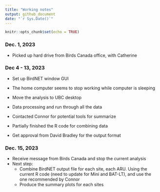 ```yaml
---
title: "Working notes"
output: github_document
date: "`r Sys.Date()`"
---
```


```r
knitr::opts_chunk$set(echo = TRUE)
```

### Dec. 1, 2023

-   Picked up hard drive from Birds Canada office, with Catherine

### Dec 4 - 13, 2023

-   Set up BirdNET window GUI

-   The home computer seems to stop working while computer is sleeping

-   Move the analysis to UBC desktop

-   Data processing and run through all the data

-   Contacted Connor for potential tools for summarize

-   Partially finished the R code for combining data

-   Get approval from David Bradley for the output format

### Dec. 15, 2023

-   Receive message from Birds Canada and stop the current analysis
-   Next step:
    -   Combine BirdNET output file for each site, each ARU. Using the current R code (need to update for Mini and BAT-LT), and use the one recommended by Connor
    -   Produce the summary plots for each sites
